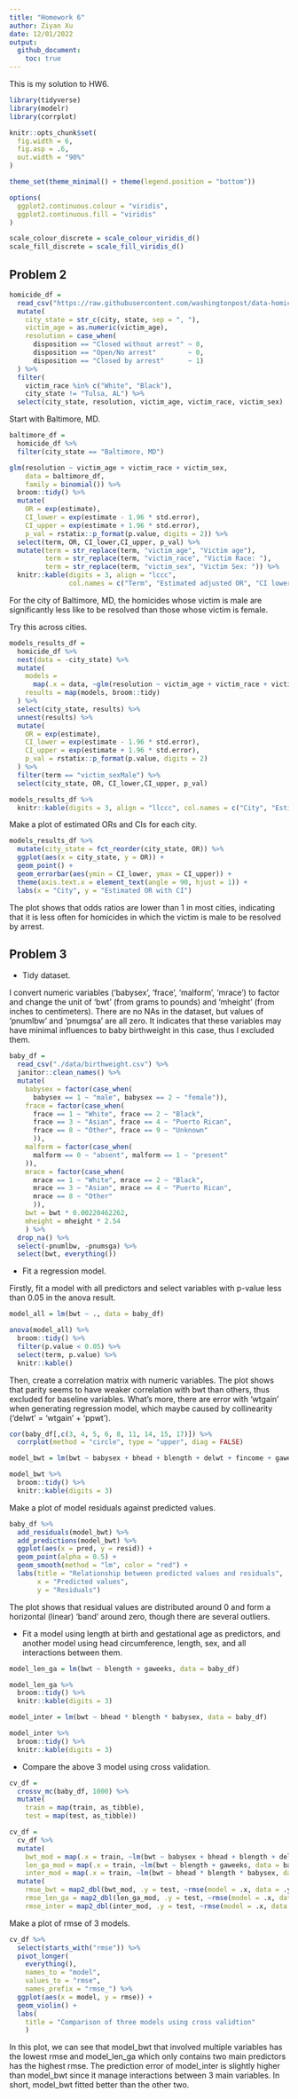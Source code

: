 ```yaml
---
title: "Homework 6"
author: Ziyan Xu
date: 12/01/2022
output: 
  github_document:
    toc: true
---
```


This is my solution to HW6. 

```r
library(tidyverse)
library(modelr)
library(corrplot) 

knitr::opts_chunk$set(
  fig.width = 6,
  fig.asp = .6,
  out.width = "90%"
)

theme_set(theme_minimal() + theme(legend.position = "bottom"))

options(
  ggplot2.continuous.colour = "viridis",
  ggplot2.continuous.fill = "viridis"
)

scale_colour_discrete = scale_colour_viridis_d()
scale_fill_discrete = scale_fill_viridis_d()
```


## Problem 2

```r
homicide_df = 
  read_csv("https://raw.githubusercontent.com/washingtonpost/data-homicides/master/homicide-data.csv", na = c("", "NA", "Unknown")) %>% 
  mutate(
    city_state = str_c(city, state, sep = ", "),
    victim_age = as.numeric(victim_age),
    resolution = case_when(
      disposition == "Closed without arrest" ~ 0,
      disposition == "Open/No arrest"        ~ 0,
      disposition == "Closed by arrest"      ~ 1)
  ) %>% 
  filter(
    victim_race %in% c("White", "Black"),
    city_state != "Tulsa, AL") %>% 
  select(city_state, resolution, victim_age, victim_race, victim_sex)
```

Start with Baltimore, MD.

```r
baltimore_df =
  homicide_df %>% 
  filter(city_state == "Baltimore, MD")

glm(resolution ~ victim_age + victim_race + victim_sex, 
    data = baltimore_df,
    family = binomial()) %>% 
  broom::tidy() %>% 
  mutate(
    OR = exp(estimate), 
    CI_lower = exp(estimate - 1.96 * std.error),
    CI_upper = exp(estimate + 1.96 * std.error),
    p_val = rstatix::p_format(p.value, digits = 2)) %>% 
  select(term, OR, CI_lower,CI_upper, p_val) %>% 
  mutate(term = str_replace(term, "victim_age", "Victim age"),
         term = str_replace(term, "victim_race", "Victim Race: "),
         term = str_replace(term, "victim_sex", "Victim Sex: ")) %>% 
  knitr::kable(digits = 3, align = "lccc", 
               col.names = c("Term", "Estimated adjusted OR", "CI lower bound", "CI upper bound", "p-value"))
```

For the city of Baltimore, MD, the homicides whose victim is male are significantly less like to be resolved than those whose victim is female.

Try this across cities.

```r
models_results_df = 
  homicide_df %>% 
  nest(data = -city_state) %>% 
  mutate(
    models = 
      map(.x = data, ~glm(resolution ~ victim_age + victim_race + victim_sex, data = .x, family = binomial())),
    results = map(models, broom::tidy)
  ) %>% 
  select(city_state, results) %>% 
  unnest(results) %>% 
  mutate(
    OR = exp(estimate),
    CI_lower = exp(estimate - 1.96 * std.error),
    CI_upper = exp(estimate + 1.96 * std.error),
    p_val = rstatix::p_format(p.value, digits = 2)
  ) %>% 
  filter(term == "victim_sexMale") %>% 
  select(city_state, OR, CI_lower,CI_upper, p_val) 

models_results_df %>% 
  knitr::kable(digits = 3, align = "llccc", col.names = c("City", "Estimated adjusted OR", "CI lower bound", "CI upper bound", "p-value"))
```

Make a plot of estimated ORs and CIs for each city. 

```r
models_results_df %>% 
  mutate(city_state = fct_reorder(city_state, OR)) %>% 
  ggplot(aes(x = city_state, y = OR)) + 
  geom_point() + 
  geom_errorbar(aes(ymin = CI_lower, ymax = CI_upper)) + 
  theme(axis.text.x = element_text(angle = 90, hjust = 1)) +
  labs(x = "City", y = "Estimated OR with CI")
```

The plot shows that odds ratios are lower than 1 in most cities, indicating that it is less often for homicides in which the victim is male to be resolved by arrest.


## Problem 3

 - Tidy dataset.

I convert numeric variables ('babysex', 'frace', 'malform', 'mrace') to factor and change the unit of 'bwt' (from grams to pounds) and 'mheight' (from inches to centimeters). There are no NAs in the dataset, but values of 'pnumlbw' and 'pnumgsa' are all zero. It indicates that these variables may have minimal influences to baby birthweight in this case, thus I excluded them. 

```r
baby_df = 
  read_csv("./data/birthweight.csv") %>% 
  janitor::clean_names() %>%
  mutate(
    babysex = factor(case_when(
      babysex == 1 ~ "male", babysex == 2 ~ "female")),
    frace = factor(case_when(
      frace == 1 ~ "White", frace == 2 ~ "Black", 
      frace == 3 ~ "Asian", frace == 4 ~ "Puerto Rican",
      frace == 8 ~ "Other", frace == 9 ~ "Unknown"
      )),
    malform = factor(case_when(
      malform == 0 ~ "absent", malform == 1 ~ "present"
    )),
    mrace = factor(case_when(
      mrace == 1 ~ "White", mrace == 2 ~ "Black",
      mrace == 3 ~ "Asian", mrace == 4 ~ "Puerto Rican",
      mrace == 8 ~ "Other"
      )),
    bwt = bwt * 0.00220462262,
    mheight = mheight * 2.54
    ) %>% 
  drop_na() %>% 
  select(-pnumlbw, -pnumsga) %>% 
  select(bwt, everything())
```

 - Fit a regression model. 

Firstly, fit a model with all predictors and select variables with p-value less than 0.05 in the anova result. 

```r
model_all = lm(bwt ~ ., data = baby_df)

anova(model_all) %>% 
  broom::tidy() %>% 
  filter(p.value < 0.05) %>% 
  select(term, p.value) %>% 
  knitr::kable()
```

Then, create a correlation matrix with numeric variables. The plot shows that parity seems to have weaker correlation with bwt than others, thus excluded for baseline variables. What's more, there are error with 'wtgain' when generating regression model, which maybe caused by collinearity ('delwt' = 'wtgain' + 'ppwt').

```r
cor(baby_df[,c(3, 4, 5, 6, 8, 11, 14, 15, 17)]) %>% 
  corrplot(method = "circle", type = "upper", diag = FALSE)

model_bwt = lm(bwt ~ babysex + bhead + blength + delwt + fincome + gaweeks + mheight + mrace + ppbmi + smoken, data = baby_df)

model_bwt %>% 
  broom::tidy() %>% 
  knitr::kable(digits = 3)
```

Make a plot of model residuals against predicted values.

```r
baby_df %>% 
  add_residuals(model_bwt) %>% 
  add_predictions(model_bwt) %>% 
  ggplot(aes(x = pred, y = resid)) + 
  geom_point(alpha = 0.5) +
  geom_smooth(method = "lm", color = "red") +
  labs(title = "Relationship between predicted values and residuals", 
       x = "Predicted values", 
       y = "Residuals")
```

The plot shows that residual values are distributed around 0 and form a horizontal (linear) ‘band’ around zero, though there are several outliers.

 - Fit a model using length at birth and gestational age as predictors, and another model using head circumference, length, sex, and all interactions between them.

```r
model_len_ga = lm(bwt ~ blength + gaweeks, data = baby_df)

model_len_ga %>% 
  broom::tidy() %>% 
  knitr::kable(digits = 3)

model_inter = lm(bwt ~ bhead * blength * babysex, data = baby_df)

model_inter %>% 
  broom::tidy() %>% 
  knitr::kable(digits = 3)
```

 - Compare the above 3 model using cross validation.

```r
cv_df =
  crossv_mc(baby_df, 1000) %>% 
  mutate(
    train = map(train, as_tibble),
    test = map(test, as_tibble))

cv_df = 
  cv_df %>% 
  mutate(
    bwt_mod = map(.x = train, ~lm(bwt ~ babysex + bhead + blength + delwt + fincome + gaweeks + mheight + mrace + ppbmi + smoken, data = baby_df)),
    len_ga_mod = map(.x = train, ~lm(bwt ~ blength + gaweeks, data = baby_df)),
    inter_mod = map(.x = train, ~lm(bwt ~ bhead * blength * babysex, data = baby_df))) %>% 
  mutate(
    rmse_bwt = map2_dbl(bwt_mod, .y = test, ~rmse(model = .x, data = .y)),
    rmse_len_ga = map2_dbl(len_ga_mod, .y = test, ~rmse(model = .x, data = .y)),
    rmse_inter = map2_dbl(inter_mod, .y = test, ~rmse(model = .x, data = .y)))
```

Make a plot of rmse of 3 models.

```r
cv_df %>% 
  select(starts_with("rmse")) %>% 
  pivot_longer(
    everything(),
    names_to = "model", 
    values_to = "rmse",
    names_prefix = "rmse_") %>% 
  ggplot(aes(x = model, y = rmse)) + 
  geom_violin() +
  labs(
    title = "Comparison of three models using cross validtion"
    )
```

In this plot, we can see that model_bwt that involved multiple variables has the lowest rmse and model_len_ga which only contains two main predictors has the highest rmse. The prediction error of model_inter is slightly higher than model_bwt since it manage interactions between 3 main variables. In short, model_bwt fitted better than the other two.
